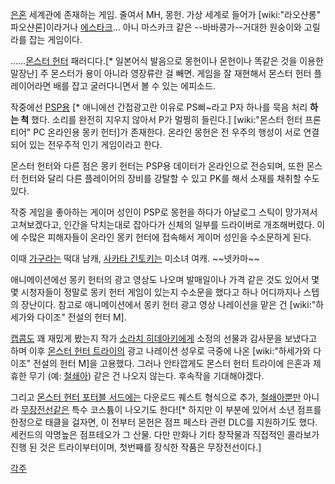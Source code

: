 [[은혼]] 세계관에 존재하는 게임.
줄여서 MH, 몽헌.
가상 세계로 들어가 [wiki:"라오샨롱" 파오샨론]이라거나 [[에스타크]]… 아니 마스카크 같은 --바바콩가--거대한 원숭이와 고릴라를 잡는 게임이다.

……[[몬스터 헌터]] 패러디다.[* 일본어식 발음으로 몽헌이나 몬헌이나 똑같은 것을 이용한 말장난] 주 몬스터가 용이 아니라 영장류란 걸 빼면. 게임을 잘 재현해서 몬스터 헌터 플레이어라면 배를 잡고 굴러다니면서 볼 수 있는 에피소드.

작중에선 [[PSP]]용 [* 애니에선 간접광고란 이유로 PS삐~라고 P자 하나를 묵음 처리 '''하는 척''' 했다. 소리를 완전히 지우지 않아서 P가 멀쩡히 들린다.] [wiki:"몬스터 헌터 프론티어" PC 온라인용 몽키 헌터]가 존재한다. 온라인 몽헌은 전 우주의 행성이 서로 연결되어 있는 전우주적 인기 게임이라고 한다.

몬스터 헌터와 다른 점은 몽키 헌터는 PSP용 데이터가 온라인으로 전승되며, 또한 몬스터 헌터와 달리 다른 플레이어의 장비를 강탈할 수 있고 PK를 해서 소재를 채취할 수도 있다.

작중 게임을 좋아하는 게이머 성인이 PSP로 몽헌을 하다가 아날로그 스틱이 망가져서 고쳐보겠다고, 인간을 닥치는대로 잡아다가 신체의 일부를 드라이버로 개조해버렸다. 이에 수많은 피해자들이 온라인 몽키 헌터에 접속해서 게이머 성인을 수소문하게 된다.

이때 [[가구라]]는 떡대 남캐, [[사카타 긴토키]]는 미소녀 여캐. ~~넷카마~~

애니메이션에선 몽키 헌터의 광고 영상도 나오며 발매일이나 가격 같은 것도 있어서 몇몇 시청자들이 정말로 몽키 헌터 게임이 있는지 수소문을 했다고 하나 어디까지나 스텝의 장난이다. 참고로 애니메이션에서 몽키 헌터 광고 영상 나레이션을 맡은 건  [wiki:"하세가와 다이조" 전설의 헌터 M].

[[캡콤]]도 꽤 재밌게 봤는지 작가 [[소라치 히데아키]]에게 소정의 선물과 감사문을 보냈다고 하며 이후 [[몬스터 헌터 트라이]]의 광고 나레이션 성우로 극중에 나온 [wiki:"하세가와 다이조" 전설의 헌터 M]을 고용했다. 그러나 안타깝게도 몬스터 헌터 트라이에 은혼과 제휴한 무기 (예: [[철쇄아]]) 같은 건 나오지 않는다. 후속작을 기대해야겠다.

그리고 [[몬스터 헌터 포터블 서드]]에는 다운로드 퀘스트 형식으로 추가, [[철쇄아]]뿐만 아니라 [[무장전선]]같은 특수 코스튬이 나오기도 한다![* 하지만 이 부분에 있어서 소년 점프를 한정으로 태클을 걸자면, 이 전부터 몬헌은 점프 페스타 관련 DLC를 지원하기도 했다. 세컨드의 악명높은 점프테오가 그 산물. 다만 만화나 기타 창작물과 직접적인 콜라보가 진행 된 것은 트라이부터이며, 첫번째를 장식한 작품은 무장전선이다.]

[[각주]]
